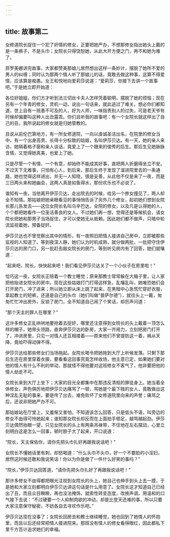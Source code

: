 ```yaml
---
---
---
```

title: 故事第二
---

女修道院长捉住一个犯了奸情的修女，正要把她严办，不想那修女指出她头上戴的是一条裤子，不是头巾；女院长只得饶恕她，从此大开方便之门，再不和她为难了。



菲罗美娜讲完故事，大家都赞美那娘儿居然想出这样一条妙计，摆脱了她所不爱的男人的纠缠；同时认为那两个情人听了那娘儿的话，竟敢去做这种事，这算不得爱情，应该算是痴愚。女王和悦地向爱莉莎说道：“爱莉莎，你接下去讲一个故事吧。”于是她立即开始道：

各位好姐姐，你们方才听到法兰切丝卡夫人怎样凭着聪明，摆脱了她的烦恼；现在另有一个年青的修女，灵机一动，说出一句话来，就此逃过了难关。想必你们都知道，世上自有一班愚不可及的人，好为人师，一味指责别人的过失，可是老天爷有时候却偏要叫这种人出丑露乖。你们且听我的故事吧：有一个女院长就这样出了自己的丑，我所说起的修女就是归她管教的。

且说从前伦巴第地方，有一所女修道院，一向以虔诚圣洁出名，在院里的修女当中，有一个出身高贵、长得十分标致的姑娘，名叫伊莎贝达。有一天，她的亲人来访，她隔着格子窗和亲人谈话，竟爱上了一个跟来的俊秀的后生。那后生见她脉脉含情，又觉得她真美，也爱上了她。

只是尽管一个有情、一个有意，却始终不能成其好事，直把两人折磨得坐立不安。不过天下无难事，只怕有心人，到后来，那后生终于发现了溜进院里去的一条通路，她也觉得这样进出，并无一人知晓，很是妥善，从此他不仅是来了一夜，而是三日两头来和她幽会，这两人真是如鱼得水，那份欢乐也不必说了。

谁知有一夜，当他离开伊莎贝达，走出院去的时候，给另一个修女撞见了，两人却全不知情。那姑娘把她亲眼看见的事悄悄告诉了另外几个修女，起初她们想到女院长那儿告发去——这位女院长名叫乌辛巴达，全院的修女，以及凡是认得她的人，个个都把她看作一位圣洁善良的女人。不过她们再一想，觉得还是等候机会，请女院长把她和那男子当场捉住，才可以使她无从抵赖。因此她们都不做声，只暗中轮流监视着她，预备捉奸。

伊莎贝达也不曾觉察出其中的情形，有一夜照旧把情人接进自己房中，立即被那些监视的人知道了。等到夜深人静，她们认为时机成熟，就分做两批，一批把守住伊莎贝达的房门口，另一批赶去敲女院长的房门，等到听见房内有了回答，她们就嚷道：

“起来吧，院长，快快起来吧！我们看见伊莎贝达关了一个小伙子在房里啦！”

恰巧这一夜，女院长正陪着一个教士睡觉；原来那教士常常躲在大箱子里，让人家把他抬进女院长的房中。现在这些姑娘打门打得这样急，乱嚷乱叫，她唯恐她们会打开房门，冲了进来；所以她立即从床上跳了起来，在黑暗中心急慌忙穿好衣服，拿起教士的短裤，还道是自己的头巾（她们叫做“普萨尔德”），就往头上一戴，匆匆忙忙冲出房外，反锁了房门，全不知道自己闹了个笑话，却厉声问道：

“那个天主的罪人在哪里？”

这许多修女正乱哄哄地要抢着去捉奸，哪里还注意得到女院长的头上戴着一顶怎么样的帽子。她带头领路，直奔伊莎贝达的卧房，大家一齐用力，立刻把房门打开了，冲进房里，只见一对情人还互相搂着——原来他们不曾提防这一着，祸从天降，竟给吓得动弹不得。

伊莎贝达给那些修女们当场拖起。女院长喝令把她拖到大厅上听候发落。只剩下那后生还在房里穿着衣服，要看看这回事究竟怎样收场，他主意已定，如果她们要对他的情人有什么不利的举动，那就怪不得他要对这班修女不客气了，他非要把他的情人劫走不可。

女院长来到大厅上坐下；大家的目光全都集中在那违反清规的罪徒身上。她当着全体修女，声色俱厉地把伊莎贝达痛骂了一顿，骂她是个最下贱的女人，竟敢做出这种淫乱无耻的事来，要是传了出去，难免败坏了女修道院里向来的声誉；痛骂之后，还说非把她严办不可。

那姑娘站在厅堂上，又羞惭又害怕，不知道该怎么回答，只是低头不语，叫旁边的修女不由得可怜她起来；谁知那女院长却反而在上面拍手顿足，越骂越起劲。伊莎贝达偶然抬眼一望，只见女院长的头上有两条吊袜带，不住地在左右摆动，心里立刻明白这是怎么一回事，顿时胆子大了起来，开口说道：

“院长，天主保佑你，请你先把头巾扎好再跟我说话吧！”

女院长不懂她话里有刺，却怒喝道：“什么头巾不头巾，好一个不要脸的小淫妇，居然这时候还敢和我说笑话！你以为你是做了一件什么好笑的事吗？”

“院长，”伊莎贝达回答道，“请你先把头巾扎好了再跟我说话吧！”

那许多修女不由得都把眼光注视到女院长的头上，她自己也伸手到头上去一摸，于是她和大家立刻都明白伊莎贝达讲这句话是什么用意了。女院长这才知道自己已经出了丑，而且众目睽睽，再也没法掩饰，就索性转变态度，改换声调，用温和的口气接下去说：“不过硬要一个人抑制肉欲的冲动，却是比登天还难的事，所以只要大家注意保守秘密，不妨各自去寻欢作乐吧。”

伊莎贝达现在没事了；女院长回房去和教士继续睡觉，她也回到了她情人的怀抱里，而且以后还经常把情人接进院来。那班没有情人的修女看得眼红，因此都私下里千方百计追求她们的幸福。